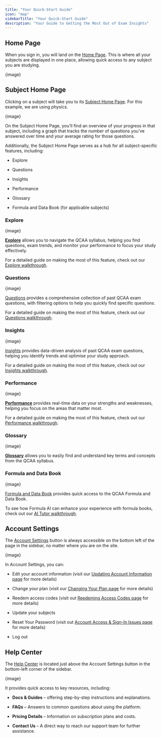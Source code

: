 ```yaml
---
title: "Your Quick-Start Guide"
icon: "map"
sidebarTitle: "Your Quick-Start Guide"
description: "Your Guide to Getting the Most Out of Exam Insights"
---
```


## Home Page

When you sign in, you will land on the [Home Page](https://exam-insights.com/home/). This is where all your subjects are displayed in one place, allowing quick access to any subject you are studying.

\{image}

## Subject Home Page

Clicking on a subject will take you to its [Subject Home Page](https://exam-insights.com/physics/home/). For this example, we are using physics.

\{image}

On the Subject Home Page, you’ll find an overview of your progress in that subject, including a graph that tracks the number of questions you’ve answered over time and your average rating for those questions.

Additionally, the Subject Home Page serves as a hub for all subject-specific features, including:

* Explore

* Questions

* Insights

* Performance

* Glossary

* Formula and Data Book (for applicable subjects)

### Explore

\{image}

[**Explore**](https://exam-insights.com/physics/explore/) allows you to navigate the QCAA syllabus, helping you find questions, exam trends, and monitor your performance to focus your study effectively.&#x20;

For a detailed guide on making the most of this feature, check out our [Explore walkthrough](https://help.exam-insights.com/getting_started/explore_walkthrough).

### Questions

\{image}

[Questions](https://exam-insights.com/physics/questions/) provides a comprehensive collection of past QCAA exam questions, with filtering options to help you quickly find specific questions.&#x20;

For a detailed guide on making the most of this feature, check out our [Questions walkthrough](https://help.exam-insights.com/getting_started/questions_walkthrough).

### Insights

\{image}

[<u>Insights</u>](https://exam-insights.com/physics/insights/) provides data-driven analysis of past QCAA exam questions, helping you identify trends and optimise your study approach.&#x20;

For a detailed guide on making the most of this feature, check out our [Insights walkthrough](https://help.exam-insights.com/getting_started/insights_walkthrough).

### Performance

\{image}

[**Performance**](https://exam-insights.com/physics/performance/) provides real-time data on your strengths and weaknesses, helping you focus on the areas that matter most.&#x20;

For a detailed guide on making the most of this feature, check out our [Performance walkthrough](https://help.exam-insights.com/getting_started/performance_walkthrough).

### Glossary

\{image}

[**Glossary**](https://exam-insights.com/physics/glossary/) allows you to easily find and understand key terms and concepts from the QCAA syllabus.

### Formula and Data Book

\{image}

[Formula](https://exam-insights.com/physics/formula-book/)[ and Data Book](https://exam-insights.com/physics/formula-book/) provides quick access to the QCAA Formula and Data Book.&#x20;

To see how Formula AI can enhance your experience with formula books, check out our [AI Tutor walkthrough](https://help.exam-insights.com/getting_started/ai_tutor_walkthrough).

## Account Settings

The [Account Settings](https://exam-insights.com/settings/) button is always accessible on the bottom left of the page in the sidebar, no matter where you are on the site.

\{image}

In Account Settings, you can:

* Edit your account information (visit our [Updating Account Information page](https://help.exam-insights.com/troubleshooting/changing_account_details) for more details)

* Change your plan (visit our [Changing Your Plan page](https://help.exam-insights.com/troubleshooting/plan_change) for more details)

* Reedem access codes (visit out [Reedeming Access Codes page](https://help.exam-insights.com/getting_started/access_codes) for more details)

* Update your subjects

* Reset Your Password (visit out [Account Access & Sign-In Issues page](https://help.exam-insights.com/troubleshooting/accessing_accounts#resetting-your-password) for more details)

* Log out

## Help Center

The [Help Center](https://exam-insights.com/help-center/) is located just above the Account Settings button in the bottom-left corner of the sidebar.

\{image}

It provides quick access to key resources, including:

* **Docs & Guides** – offering step-by-step instructions and explanations.

* **FAQs** – Answers to common questions about using the platform.

* **Pricing Details** – Information on subscription plans and costs.

* **Contact Us** – A direct way to reach our support team for further assistance.